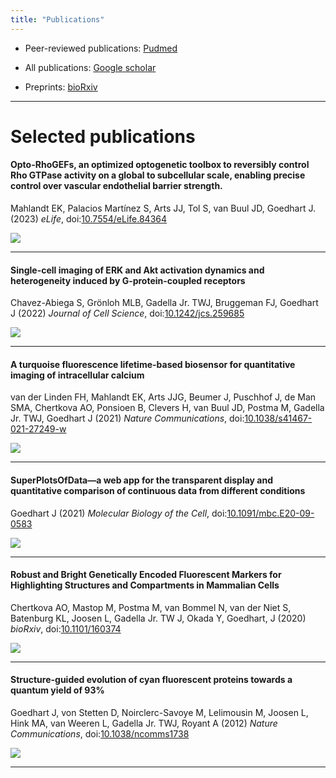 ```yaml
---
title: "Publications"
---
```


-   Peer-reviewed publications: [Pudmed](https://pubmed.ncbi.nlm.nih.gov/?term=%22Goedhart+J%22%5BAuthor%5D&sort=pubdate&size=200)

-   All publications: [Google scholar](https://scholar.google.com/citations?hl=en&user=kt-dnAkAAAAJ&view_op=list_works&sortby=pubdate)

-   Preprints: [bioRxiv](http://www.biorxiv.org/search/author1%3Agoedhart%2BJ%20numresults%3A10%20sort%3Arelevance-rank%20format_result%3Astandard)

------------------------------------------------------------------------

# Selected publications

::: grid
::: {.g-col-12 .g-col-md-8}
#### Opto-RhoGEFs, an optimized optogenetic toolbox to reversibly control Rho GTPase activity on a global to subcellular scale, enabling precise control over vascular endothelial barrier strength.

Mahlandt EK, Palacios Martínez S, Arts JJ, Tol S, van Buul JD, Goedhart J. (2023) *eLife*, doi:[10.7554/eLife.84364](https://doi.org/10.7554/eLife.84364)
:::

::: {.g-col-8 .g-col-md-4}
![](papers/VA_OptoRhoGEFs.gif)
:::
:::

------------------------------------------------------------------------

::: grid
::: {.g-col-12 .g-col-md-8}
#### Single-cell imaging of ERK and Akt activation dynamics and heterogeneity induced by G-protein-coupled receptors

Chavez-Abiega S, Grönloh MLB, Gadella Jr. TWJ, Bruggeman FJ, Goedhart J (2022) *Journal of Cell Science*, doi:[10.1242/jcs.259685](https://doi.org/10.1242/jcs.259685)
:::

::: {.g-col-8 .g-col-md-4}
![](papers/VA_KTR.png)
:::
:::

------------------------------------------------------------------------

::: grid
::: {.g-col-12 .g-col-md-8}
#### A turquoise fluorescence lifetime-based biosensor for quantitative imaging of intracellular calcium

van der Linden FH, Mahlandt EK, Arts JJG, Beumer J, Puschhof J, de Man SMA, Chertkova AO, Ponsioen B, Clevers H, van Buul JD, Postma M, Gadella Jr. TWJ, Goedhart J (2021) *Nature Communications*, doi:[10.1038/s41467-021-27249-w](https://doi.org/10.1038/s41467-021-27249-w)
:::

::: {.g-col-8 .g-col-md-4}
![](papers/VA_Tq-FLITS.gif)
:::
:::

------------------------------------------------------------------------

::: grid
::: {.g-col-12 .g-col-md-8}
#### SuperPlotsOfData---a web app for the transparent display and quantitative comparison of continuous data from different conditions

Goedhart J (2021) *Molecular Biology of the Cell*, doi:[10.1091/mbc.E20-09-0583](https://doi.org/10.1091/mbc.E20-09-0583)
:::

::: {.g-col-8 .g-col-md-4}
![](papers/VA_SuperPlotsOfData.png)
:::
:::

------------------------------------------------------------------------

::: grid
::: {.g-col-12 .g-col-md-8}
#### Robust and Bright Genetically Encoded Fluorescent Markers for Highlighting Structures and Compartments in Mammalian Cells

Chertkova AO, Mastop M, Postma M, van Bommel N, van der Niet S, Batenburg KL, Joosen L, Gadella Jr. TW J, Okada Y, Goedhart, J (2020) *bioRxiv*, doi:[10.1101/160374](https://doi.org/10.1101/160374)
:::

::: {.g-col-8 .g-col-md-4}
![](papers/VA_markers.png)
:::
:::

------------------------------------------------------------------------

::: grid
::: {.g-col-12 .g-col-md-8}
#### Structure-guided evolution of cyan fluorescent proteins towards a quantum yield of 93%

Goedhart J, von Stetten D, Noirclerc-Savoye M, Lelimousin M, Joosen L, Hink MA, van Weeren L, Gadella Jr. TWJ, Royant A (2012) *Nature Communications*, doi:[10.1038/ncomms1738](https://doi.org/10.1038/ncomms1738)
:::

::: {.g-col-8 .g-col-md-4}
![](papers/VA_mTq2.png)
:::
:::

------------------------------------------------------------------------

::: grid
::: {.g-col-12 .g-col-md-8}
:::

::: {.g-col-8 .g-col-md-4}
:::
:::

